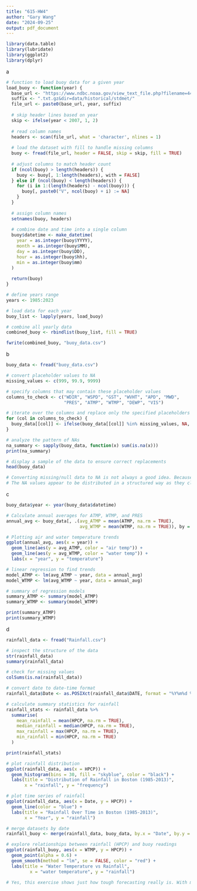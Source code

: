 ```yaml
---
title: "615-HW4"
author: "Gary Wang"
date: "2024-09-25"
output: pdf_document
---
```


```r
library(data.table)
library(lubridate)
library(ggplot2)
library(dplyr)
```

a
```r
# function to load buoy data for a given year
load_buoy <- function(year) {
  base_url <- "https://www.ndbc.noaa.gov/view_text_file.php?filename=44013h"
  suffix <- ".txt.gz&dir=data/historical/stdmet/"
  file_url <- paste0(base_url, year, suffix)
  
  # skip header lines based on year
  skip <- ifelse(year < 2007, 1, 2)
  
  # read column names
  headers <- scan(file_url, what = 'character', nlines = 1)
  
  # load the dataset with fill to handle missing columns
  buoy <- fread(file_url, header = FALSE, skip = skip, fill = TRUE)
  
  # adjust columns to match header count
  if (ncol(buoy) > length(headers)) {
    buoy <- buoy[, 1:length(headers), with = FALSE]
  } else if (ncol(buoy) < length(headers)) {
    for (i in 1:(length(headers) - ncol(buoy))) {
      buoy[, paste0("V", ncol(buoy) + i) := NA]
    }
  }
  
  # assign column names
  setnames(buoy, headers)
  
  # combine date and time into a single column
  buoy$datetime <- make_datetime(
    year = as.integer(buoy$YYYY), 
    month = as.integer(buoy$MM), 
    day = as.integer(buoy$DD), 
    hour = as.integer(buoy$hh), 
    min = as.integer(buoy$mm)
  )
  
  return(buoy)
}

# define years range
years <- 1985:2023

# load data for each year
buoy_list <- lapply(years, load_buoy)

# combine all yearly data
combined_buoy <- rbindlist(buoy_list, fill = TRUE)

fwrite(combined_buoy, "buoy_data.csv")
```

b
```r
buoy_data <- fread("buoy_data.csv")

# convert placeholder values to NA
missing_values <- c(999, 99.9, 9999)  

# specify columns that may contain these placeholder values
columns_to_check <- c("WDIR", "WSPD", "GST", "WVHT", "APD", "MWD", 
                      "PRES", "ATMP", "WTMP", "DEWP", "VIS") 

# iterate over the columns and replace only the specified placeholders with NA
for (col in columns_to_check) {
  buoy_data[[col]] <- ifelse(buoy_data[[col]] %in% missing_values, NA, buoy_data[[col]])
}

# analyze the pattern of NAs
na_summary <- sapply(buoy_data, function(x) sum(is.na(x)))
print(na_summary)

# display a sample of the data to ensure correct replacements
head(buoy_data)

# Converting missing/null data to NA is not always a good idea. Because the placeholder values, such as 999, can carry specific information like sensor malfunctions and so on, which is crucial for the better understanding of the dataset.
# The NA values appear to be distributed in a structured way as they clustered around certain variables and dates, which suggests data recording issues or planned outages rather than isolated, random gaps.
```

c
```r
buoy_data$year <- year(buoy_data$datetime)

# Calculate annual averages for ATMP, WTMP, and PRES
annual_avg <- buoy_data[, .(avg_ATMP = mean(ATMP, na.rm = TRUE),
                            avg_WTMP = mean(WTMP, na.rm = TRUE)), by = year]

# Plotting air and water temperature trends
ggplot(annual_avg, aes(x = year)) +
  geom_line(aes(y = avg_ATMP, color = "air temp")) +
  geom_line(aes(y = avg_WTMP, color = "water temp")) +
  labs(x = "year", y = "temperature")

# linear regression to find trends
model_ATMP <- lm(avg_ATMP ~ year, data = annual_avg)
model_WTMP <- lm(avg_WTMP ~ year, data = annual_avg)

# summary of regression models
summary_ATMP <- summary(model_ATMP)
summary_WTMP <- summary(model_WTMP)

print(summary_ATMP)
print(summary_WTMP)
```

d
```r
rainfall_data <- fread("Rainfall.csv")

# inspect the structure of the data
str(rainfall_data)
summary(rainfall_data)

# check for missing values
colSums(is.na(rainfall_data))

# convert date to date-time format
rainfall_data$Date <- as.POSIXct(rainfall_data$DATE, format = "%Y%m%d %H:%M", tz = "UTC")

# calculate summary statistics for rainfall
rainfall_stats <- rainfall_data %>%
  summarise(
    mean_rainfall = mean(HPCP, na.rm = TRUE),
    median_rainfall = median(HPCP, na.rm = TRUE),
    max_rainfall = max(HPCP, na.rm = TRUE),
    min_rainfall = min(HPCP, na.rm = TRUE)
  )

print(rainfall_stats)

# plot rainfall distribution
ggplot(rainfall_data, aes(x = HPCP)) +
  geom_histogram(bins = 30, fill = "skyblue", color = "black") +
  labs(title = "Distribution of Rainfall in Boston (1985-2013)", 
       x = "rainfall", y = "frequency")

# plot time series of rainfall
ggplot(rainfall_data, aes(x = Date, y = HPCP)) +
  geom_line(color = "blue") +
  labs(title = "Rainfall Over Time in Boston (1985-2013)",
       x = "Year", y = "rainfall")

# merge datasets by date
rainfall_buoy <- merge(rainfall_data, buoy_data, by.x = "Date", by.y = "datetime")

# explore relationships between rainfall (HPCP) and buoy readings
ggplot(rainfall_buoy, aes(x = WTMP, y = HPCP)) +
  geom_point(alpha = 0.6) +
  geom_smooth(method = "lm", se = FALSE, color = "red") +
  labs(title = "Water Temperature vs Rainfall",
         x = "water temperature", y = "rainfall")

# Yes, this exercise shows just how tough forecasting really is. With messy data, sensor glitches, and the sheer unpredictability of weather, it’s no wonder forecasts aren’t always spot-on. It’s a constant battle with imperfect information and chaotic patterns, making me appreciate how much effort goes into those daily predictions—even when they don’t always get it right.
```
